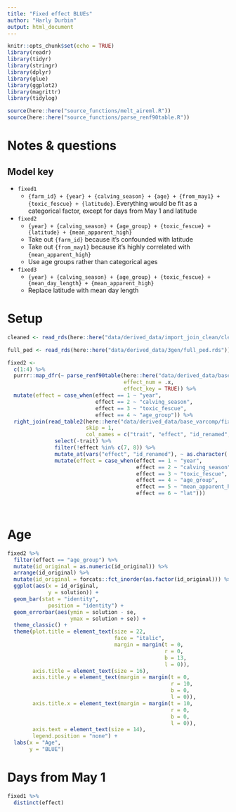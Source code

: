 ```yaml
---
title: "Fixed effect BLUEs"
author: "Harly Durbin"
output: html_document
---
```


```r
knitr::opts_chunk$set(echo = TRUE)
library(readr)
library(tidyr)
library(stringr)
library(dplyr)
library(glue)
library(ggplot2)
library(magrittr)
library(tidylog)

source(here::here("source_functions/melt_aireml.R"))
source(here::here("source_functions/parse_renf90table.R"))

```

# Notes & questions

## Model key

* `fixed1`
    + `{farm_id} + {year} + {calving_season} + {age} + {from_may1} + {toxic_fescue} + {latitude}`. Everything would be fit as a categorical factor, except for days from May 1 and latitude
* `fixed2`
    + `{year} + {calving_season} + {age_group} + {toxic_fescue} + {latitude} + {mean_apparent_high}`
    + Take out `{farm_id}` because it's confounded with latitude
    + Take out `{from_may1}` because it's highly correlated with `{mean_apparent_high}`
    + Use age groups rather than categorical ages
* `fixed3`
    + `{year} + {calving_season} + {age_group} + {toxic_fescue} + {mean_day_length} + {mean_apparent_high}`
    + Replace latitude with mean day length
    

# Setup 

```r
cleaned <- read_rds(here::here("data/derived_data/import_join_clean/cleaned.rds"))
```

```r
full_ped <- read_rds(here::here("data/derived_data/3gen/full_ped.rds"))
```

```r
fixed2 <-
  c(1:4) %>% 
  purrr::map_dfr(~ parse_renf90table(here::here("data/derived_data/base_varcomp/fixed2/renf90.tables"),
                                     effect_num = .x,
                                     effect_key = TRUE)) %>% 
  mutate(effect = case_when(effect == 1 ~ "year",
                            effect == 2 ~ "calving_season",
                            effect == 3 ~ "toxic_fescue",
                            effect == 4 ~ "age_group")) %>% 
  right_join(read_table2(here::here("data/derived_data/base_varcomp/fixed2/solutions"),
                         skip = 1,
                         col_names = c("trait", "effect", "id_renamed", "solution", "se")) %>%
               select(-trait) %>% 
               filter(!effect %in% c(7, 8)) %>% 
               mutate_at(vars("effect", "id_renamed"), ~ as.character(.)) %>% 
               mutate(effect = case_when(effect == 1 ~ "year",
                                         effect == 2 ~ "calving_season",
                                         effect == 3 ~ "toxic_fescue",
                                         effect == 4 ~ "age_group",
                                         effect == 5 ~ "mean_apparent_high",
                                         effect == 6 ~ "lat")))
  
  
```

# Age

```r
fixed2 %>% 
  filter(effect == "age_group") %>% 
  mutate(id_original = as.numeric(id_original)) %>%
  arrange(id_original) %>% 
  mutate(id_original = forcats::fct_inorder(as.factor(id_original))) %>% 
  ggplot(aes(x = id_original,
             y = solution)) +
  geom_bar(stat = "identity",
             position = "identity") +
  geom_errorbar(aes(ymin = solution - se,
                    ymax = solution + se)) +
  theme_classic() +
  theme(plot.title = element_text(size = 22,
                                  face = "italic",
                                  margin = margin(t = 0,
                                                  r = 0,
                                                  b = 13,
                                                  l = 0)),
        axis.title = element_text(size = 16),
        axis.title.y = element_text(margin = margin(t = 0,
                                                    r = 10,
                                                    b = 0,
                                                    l = 0)),
        axis.title.x = element_text(margin = margin(t = 10,
                                                    r = 0,
                                                    b = 0,
                                                    l = 0)),
        axis.text = element_text(size = 14),
        legend.position = "none") +
  labs(x = "Age",
       y = "BLUE")
```

# Days from May 1

```r
fixed1 %>% 
  distinct(effect)
```

